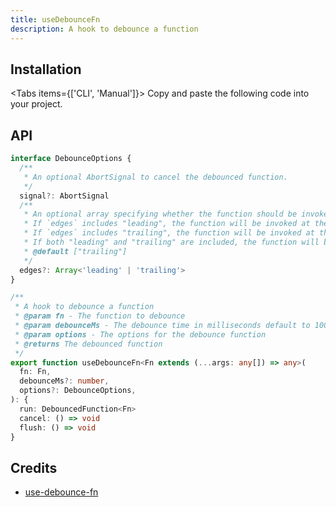 ```yaml
---
title: useDebounceFn
description: A hook to debounce a function
---
```



<Demo01 />

## Installation

<Tabs items={['CLI', 'Manual']}>
  <Tab>
    <InstallCLI value='use-debounce-fn' />
  </Tab>
  <Tab>
    Copy and paste the following code into your project.
    <RegistrySourceCode value='use-unmount' />
    <br />
    <RegistrySourceCode value='use-debounce-fn' />
  </Tab>
</Tabs>

## API

```ts
interface DebounceOptions {
  /**
   * An optional AbortSignal to cancel the debounced function.
   */
  signal?: AbortSignal
  /**
   * An optional array specifying whether the function should be invoked on the leading edge, trailing edge, or both.
   * If `edges` includes "leading", the function will be invoked at the start of the delay period.
   * If `edges` includes "trailing", the function will be invoked at the end of the delay period.
   * If both "leading" and "trailing" are included, the function will be invoked at both the start and end of the delay period.
   * @default ["trailing"]
   */
  edges?: Array<'leading' | 'trailing'>
}

/**
 * A hook to debounce a function
 * @param fn - The function to debounce
 * @param debounceMs - The debounce time in milliseconds default to 1000
 * @param options - The options for the debounce function
 * @returns The debounced function
 */
export function useDebounceFn<Fn extends (...args: any[]) => any>(
  fn: Fn,
  debounceMs?: number,
  options?: DebounceOptions,
): {
  run: DebouncedFunction<Fn>
  cancel: () => void
  flush: () => void
}
```

## Credits

- [use-debounce-fn](https://ahooks.js.org/hooks/use-debounce-fn)
